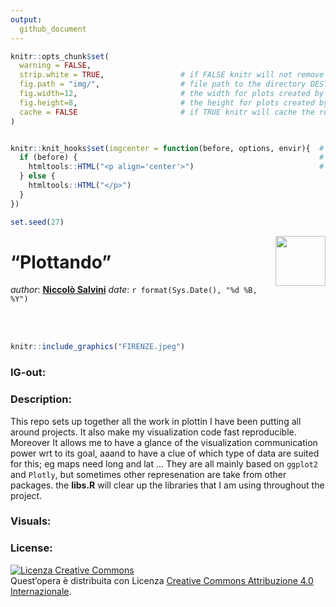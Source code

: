 ```yaml
---
output: 
  github_document
---
```


<!-- README.md is generated from README.Rmd. Please edit that file -->




```r
knitr::opts_chunk$set(
  warning = FALSE,  
  strip.white = TRUE,                 # if FALSE knitr will not remove white spaces at the beg or end
  fig.path = "img/",                  # file path to the directory DESTINATION where knitr shall store the
  fig.width=12,                       # the width for plots created by code chunk
  fig.height=8,                       # the height for plots created by code chunk
  cache = FALSE                       # if TRUE knitr will cache the results to reuse in future knits
)


knitr::knit_hooks$set(imgcenter = function(before, options, envir){  # to center image 
  if (before) {                                                      # add imgcenter = TRUE
    htmltools::HTML("<p align='center'>")                            # to the chunk options
  } else {
    htmltools::HTML("</p>")
  }
})

set.seed(27) 
```



<img src="logo.png" align="right" height="80" />
 
# "Plottando"

_author_: **[Niccolò Salvini](https://niccolosalvini.netlify.app/)**
_date_: `r format(Sys.Date(), "%d %B, %Y")`


<br> <br> 


```r
knitr::include_graphics("FIRENZE.jpeg") 
```

### IG-out:



### Description:

This repo sets up together all the work in plottin  I have been putting all around projects. It also make my visualization code fast reproducible. Moreover It allows me to have a glance of the visualization communication power wrt to its goal, aaand to have a clue of which type of data are suited for this; eg maps need long and lat ... They are all mainly based on `ggplot2` and `Plotly`, but sometimes other represenation are take from other packages. the **libs.R** will clear up the libraries that I am using throughout the project.

### Visuals:

### License:

<a rel="license" href="http://creativecommons.org/licenses/by/4.0/"><img alt="Licenza Creative Commons" style="border-width:0" src="https://i.creativecommons.org/l/by/4.0/88x31.png" /></a><br />Quest'opera è distribuita con Licenza <a rel="license" href="http://creativecommons.org/licenses/by/4.0/">Creative Commons Attribuzione 4.0 Internazionale</a>.
